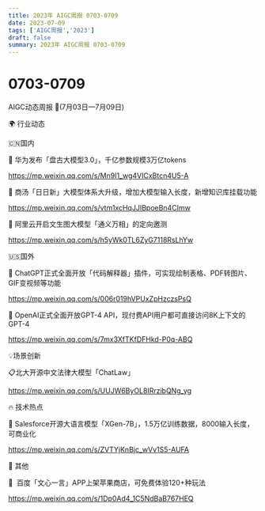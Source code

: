```yaml
---
title: 2023年 AIGC周报 0703-0709
date: 2023-07-09
tags: ['AIGC周报','2023']
draft: false
summary: 2023年 AIGC周报 0703-0709
---
```

# 0703-0709



AIGC动态周报 🚀(7月03日—7月09日)

🌍 行业动态

🇨🇳国内

📰 华为发布「盘古大模型3.0」，千亿参数规模3万亿tokens

https://mp.weixin.qq.com/s/Mn9I1_wg4VICxBtcn4U5-A

📰 商汤「日日新」大模型体系大升级，增加大模型输入长度，新增知识库挂载功能

https://mp.weixin.qq.com/s/vtm1xcHqJJIBpoeBn4CImw

📰  阿里云开启文生图大模型「通义万相」的定向邀测

https://mp.weixin.qq.com/s/h5yWk0TL6ZyG7118RsLhYw

🇺🇸国外

📰 ChatGPT正式全面开放「代码解释器」插件，可实现绘制表格、PDF转图片、GIF变视频等功能

https://mp.weixin.qq.com/s/006r019hVPUxZpHzczsPsQ

📰 OpenAI正式全面开放GPT-4 API，现付费API用户都可直接访问8K上下文的GPT-4

https://mp.weixin.qq.com/s/7mx3XfTKfDFHkd-P0q-ABQ

💡场景创新

📋北大开源中文法律大模型「ChatLaw」

https://mp.weixin.qq.com/s/UUJW6ByOL8IRrzibQNg_yg

🔥 技术热点

📝 Salesforce开源大语言模型「XGen-7B」，1.5万亿训练数据，8000输入长度，可商业化

https://mp.weixin.qq.com/s/ZVTYjKnBjc_wVv1S5-AUFA

🎉 其他

🚀  百度「文心一言」APP上架苹果商店，可免费体验120+种玩法

https://mp.weixin.qq.com/s/1Dp0Ad4_1C5NdBaB767HEQ